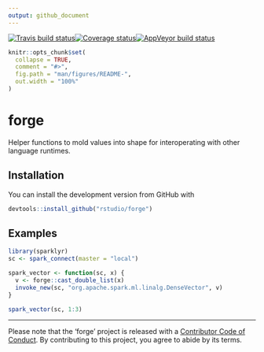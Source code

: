 ```yaml
---
output: github_document
---
```

[![Travis build status](https://travis-ci.org/rstudio/forge.svg?branch=master)](https://travis-ci.org/rstudio/forge)[![Coverage status](https://codecov.io/gh/rstudio/forge/branch/master/graph/badge.svg)](https://codecov.io/github/rstudio/forge?branch=master)[![AppVeyor build status](https://ci.appveyor.com/api/projects/status/github/kevinykuo/forge?branch=master&svg=true)](https://ci.appveyor.com/project/kevinykuo/forge)

<!-- README.md is generated from README.Rmd. Please edit that file -->

```r
knitr::opts_chunk$set(
  collapse = TRUE,
  comment = "#>",
  fig.path = "man/figures/README-",
  out.width = "100%"
)
```

# forge

Helper functions to mold values into shape for interoperating with other language runtimes.

## Installation

You can install the development version from GitHub with 

``` r
devtools::install_github("rstudio/forge")
```

## Examples

```r
library(sparklyr)
sc <- spark_connect(master = "local")

spark_vector <- function(sc, x) {
  v <- forge::cast_double_list(x)
  invoke_new(sc, "org.apache.spark.ml.linalg.DenseVector", v)
}

spark_vector(sc, 1:3)
```

---

Please note that the 'forge' project is released with a [Contributor Code of Conduct](.github/CODE_OF_CONDUCT.md). By contributing to this project, you agree to abide by its terms.

